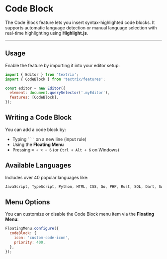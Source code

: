 # Code Block

The Code Block feature lets you insert syntax-highlighted code blocks. It supports automatic language detection or manual language selection with
real-time highlighting using **Highlight.js**.

---

## Usage

Enable the feature by importing it into your editor setup:

```js /CodeBlock/
import { Editor } from 'textrix';
import { CodeBlock } from 'textrix/features';

const editor = new Editor({
  element: document.querySelector('.myEditor'),
  features: [CodeBlock],
});
```

## Writing a Code Block

You can add a code block by:

- Typing ` ``` ` on a new line (input rule)
- Using the **Floating Menu**
- Pressing `⌘ + ⌥ + 6` (or `Ctrl + Alt + 6` on Windows)

## Available Languages

Includes over 40 popular languages like:

```css
JavaScript, TypeScript, Python, HTML, CSS, Go, PHP, Rust, SQL, Dart, Swift, Bash...
```

## Menu Options

You can customize or disable the Code Block menu item via the **Floating Menu**:

```js /CodeBlock/
FloatingMenu.configure({
  codeBlock: {
    icon: 'custom-code-icon',
    priority: 400,
  },
});
```
